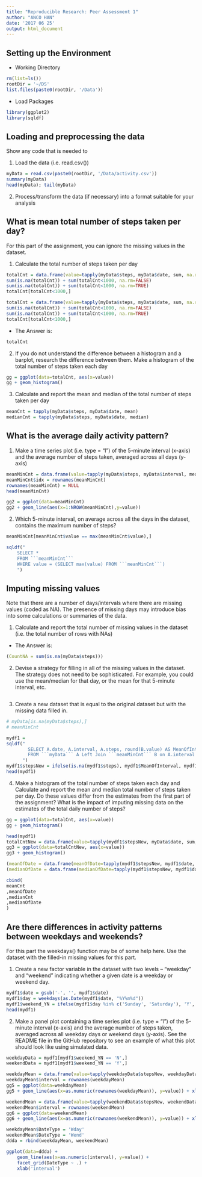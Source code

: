 ```yaml
---
title: "Reproducible Research: Peer Assessment 1"
author: "ANCO HAN"
date: '2017 06 25'
output: html_document
---
```


## Setting up the Environment

* Working Directory
```r
rm(list=ls())
rootDir = '~/DS'
list.files(paste0(rootDir, '/Data'))
```

* Load Packages
```r
library(ggplot2)
library(sqldf)
```

## Loading and preprocessing the data
Show any code that is needed to

1. Load the data (i.e.  read.csv())
```r
myData = read.csv(paste0(rootDir, '/Data/activity.csv'))
summary(myData)
head(myData); tail(myData)
```

2. Process/transform the data (if necessary) into a format suitable for your analysis


## What is mean total number of steps taken per day?
For this part of the assignment, you can ignore the missing values in the dataset.

1. Calculate the total number of steps taken per day
```r
totalCnt = data.frame(value=tapply(myData$steps, myData$date, sum, na.rm=TRUE))
sum(is.na(totalCnt)) + sum(totalCnt<1000, na.rm=FALSE)
sum(is.na(totalCnt)) + sum(totalCnt<1000, na.rm=TRUE)
totalCnt[totalCnt<1000,]
```

```r
totalCnt = data.frame(value=tapply(myData$steps, myData$date, sum, na.rm=FALSE))
sum(is.na(totalCnt)) + sum(totalCnt<1000, na.rm=FALSE)
sum(is.na(totalCnt)) + sum(totalCnt<1000, na.rm=TRUE)
totalCnt[totalCnt<1000,]
```

* The Answer is:
```r
totalCnt
```


2. If you do not understand the difference between a histogram and a barplot, research the difference
between them. Make a histogram of the total number of steps taken each day

```r
gg = ggplot(data=totalCnt, aes(x=value))
gg + geom_histogram()
```

3. Calculate and report the mean and median of the total number of steps taken per day

```r
meanCnt = tapply(myData$steps, myData$date, mean)
medianCnt = tapply(myData$steps, myData$date, median)
```


## What is the average daily activity pattern?

1. Make a time series plot (i.e. type = "l") of the 5-minute interval (x-axis) and the average number of steps taken, averaged across all days (y-axis)
```r
meanMinCnt = data.frame(value=tapply(myData$steps, myData$interval, mean, na.rm=TRUE))
meanMinCnt$idx = rownames(meanMinCnt)
rownames(meanMinCnt) = NULL
head(meanMinCnt)

gg2 = ggplot(data=meanMinCnt)
gg2 + geom_line(aes(x=1:NROW(meanMinCnt),y=value))
```

2. Which 5-minute interval, on average across all the days in the dataset, contains the maximum number of steps?
```r
meanMinCnt[meanMinCnt$value == max(meanMinCnt$value),]

sqldf("
    SELECT *
    FROM ```meanMinCnt```
    WHERE value = (SELECT max(value) FROM ```meanMinCnt```)
    ")
```


## Imputing missing values
Note that there are a number of days/intervals where there are missing values (coded as NA). The presence of missing days may introduce bias into some calculations or summaries of the data.

1. Calculate and report the total number of missing values in the dataset (i.e. the total number of rows with NAs)

* The Answer is:
```r
(CountNA = sum(is.na(myData$steps)))
```

2. Devise a strategy for filling in all of the missing values in the dataset. The strategy does not need to be sophisticated. For example, you could use the mean/median for that day, or the mean for that 5-minute interval, etc.
```r

```

3. Create a new dataset that is equal to the original dataset but with the missing data filled in.
```r

# myData[is.na(myData$steps),]
# meanMinCnt

mydf1 = 
sqldf("
        SELECT A.date, A.interval, A.steps, round(B.value) AS MeanOfInterval
        FROM ```myData``` A Left Join ```meanMinCnt``` B on A.interval = B.idx;
      ")
mydf1$stepsNew = ifelse(is.na(mydf1$steps), mydf1$MeanOfInterval, mydf1$steps) 
head(mydf1)
```

4. Make a histogram of the total number of steps taken each day and Calculate and report the mean and median total number of steps taken per day. Do these values differ from the estimates from the first part of the assignment? What is the impact of imputing missing data on the estimates of the total daily number of steps?
```r
gg = ggplot(data=totalCnt, aes(x=value))
gg + geom_histogram()

head(mydf1)
totalCntNew = data.frame(value=tapply(mydf1$stepsNew, myData$date, sum, na.rm=FALSE))
gg3 = ggplot(data=totalCntNew, aes(x=value))
gg3 + geom_histogram()

(meanOfDate = data.frame(meanOfDate=tapply(mydf1$stepsNew, mydf1$date, mean)))
(medianOfDate = data.frame(medianOfDate=tapply(mydf1$stepsNew, mydf1$date, median)))

cbind(
meanCnt
,meanOfDate
,medianCnt
,medianOfDate
)
```


## Are there differences in activity patterns between weekdays and weekends?
For this part the weekdays() function may be of some help here. Use the dataset with the filled-in missing values for this part.

1. Create a new factor variable in the dataset with two levels – “weekday” and “weekend” indicating whether a given date is a weekday or weekend day.
```r
mydf1$date = gsub('-', '', mydf1$date)
mydf1$day = weekdays(as.Date(mydf1$date, "%Y%m%d"))
mydf1$weekend_YN = ifelse(mydf1$day %in% c('Sunday', 'Saturday'), 'Y', 'N')
head(mydf1)
```

2. Make a panel plot containing a time series plot (i.e. type = "l") of the 5-minute interval (x-axis) and the average number of steps taken, averaged across all weekday days or weekend days (y-axis). See the README file in the GitHub repository to see an example of what this plot should look like using simulated data.
```r
weekdayData = mydf1[mydf1$weekend_YN == 'N',]
weekendData = mydf1[mydf1$weekend_YN == 'Y',]

weekdayMean = data.frame(value=tapply(weekdayData$stepsNew, weekdayData$interval, mean))
weekdayMean$interval = rownames(weekdayMean)
gg5 = ggplot(data=weekdayMean)
gg5 + geom_line(aes(x=as.numeric(rownames(weekdayMean)), y=value)) + xlab('interval')

weekendMean = data.frame(value=tapply(weekendData$stepsNew, weekendData$interval, mean))
weekendMean$interval = rownames(weekendMean)
gg6 = ggplot(data=weekendMean)
gg6 + geom_line(aes(x=as.numeric(rownames(weekendMean)), y=value)) + xlab('interval')

weekdayMean$DateType = 'Wday'
weekendMean$DateType = 'Wend'
ddda = rbind(weekdayMean, weekendMean)

ggplot(data=ddda) +
    geom_line(aes(x=as.numeric(interval), y=value)) +
    facet_grid(DateType ~ .) +
    xlab('interval')
```

